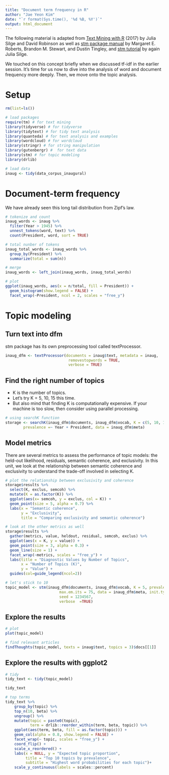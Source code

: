 ```yaml
---
title: "Document term frequency in R"
author: "Jae Yeon Kim"
date: "`r format(Sys.time(), '%d %B, %Y')`"
output: html_document
---
```


The following material is adapted from [Text Mining with R](https://proquest.safaribooksonline.com/9781491981641) (2017) by Julia Silge and David Robinson as well as [stm package manual](https://cran.r-project.org/web/packages/stm/vignettes/stmVignette.pdf) by Margaret E. Roberts, Brandon M. Stewart, and Dustin Tingley, and [stm tutorial](https://juliasilge.com/blog/evaluating-stm/) by again Julia Silge.

We touched on this concept briefly when we discussed tf-idf in the earlier session. It's time for us now to dive into the analysis of word and document frequency more deeply. Then, we move onto the topic analysis.

# Setup
```r

rm(list=ls())

# load packages
require(tm) # for text mining
library(tidyverse) # for tidyverse
library(tidytext) # for tidy text analysis
library(quanteda) # for text analysis and examples
library(wordcloud) # for wordcloud
library(stringr) # for string manipulation
library(gutenbergr) #  for text data
library(stm) # for topic modeling
library(drlib)

# load data 
inaug <- tidy(data_corpus_inaugural)
```

# Document-term frequency 

We have already seen this long tail distribution from Zipf's law.

```r
# tokenize and count
inaug_words <- inaug %>%
  filter(Year > 1945) %>%
  unnest_tokens(word, text) %>%
  count(President, word, sort = TRUE)

# total nunber of tokens 
inaug_total_words <- inaug_words %>%
  group_by(President) %>%
  summarize(total = sum(n))

# merge
inaug_words <- left_join(inaug_words, inaug_total_words)

# plot
ggplot(inaug_words, aes(x = n/total, fill = President)) +
  geom_histogram(show.legend = FALSE) +
  facet_wrap(~President, ncol = 2, scales = "free_y")
```

# Topic modeling

## Turn text into dfm 

stm package has its own preprocessing tool called textProcessor.

```r

inaug_dfm <- textProcessor(documents = inaug$text, metadata = inaug,
                            removestopwords = TRUE,
                            verbose = TRUE)

```

## Find the right number of topics 

- K is the number of topics. 
- Let's try K = 5, 10, 15 this time.
- But also mind that finding K is computationally expensive. If your machine is too slow, then consider using parallel processing.

```r

# using searchK function
storage <- searchK(inaug_dfm$documents, inaug_dfm$vocab, K = c(5, 10, 15),
        prevalence =~ Year + President, data = inaug_dfm$meta)

```

## Model metrics 

There are several metrics to assess the performance of topic models: the held-out likelihood, residuals, semantic coherence, and exclusivity. In this unit, we look at the relationship between semantic coherence and exclusivity to understand the trade-off involved in selecting K.

```r

# plot the relationship between exclusivity and coherence
storage$results %>%
  select(K, exclus, semcoh) %>%
  mutate(K = as.factor(K)) %>%
  ggplot(aes(x= semcoh, y = exclus, col = K)) +
  geom_point(size = 5, alpha = 0.7) %>%
  labs(x = "Semantic coherence",
       y = "Exclusivity",
       title = "Comparing exclusivity and semantic coherence")

# look at the other metrics as well
storage$results %>%
  gather(metrics, value, heldout, residual, semcoh, exclus) %>%
  ggplot(aes(x = K, y = value)) +
  geom_point(size = 3, alpha = 0.3) +
  geom_line(size = 1) +
  facet_wrap(~metrics, scales = "free_y") +
  labs(title = "Diagnostic Values by Number of Topics",
       x = "Number of Topics (K)",
       y = "Value") +
  guides(col=guide_legend(ncol=2))

# let's stick to 10
topic_model <- stm(inaug_dfm$documents, inaug_dfm$vocab, K = 5, prevalence =~ Year+ President,
                        max.em.its = 75, data = inaug_dfm$meta, init.type="Spectral",
                        seed = 1234567,
                        verbose  =TRUE)

```


## Explore the results 
```r

# plot
plot(topic_model)

# find relevant articles 
findThoughts(topic_model, texts = inaug$text, topics = 3)$docs[[1]]
```

## Explore the results with ggplot2
```r

# tidy  
tidy_text <- tidy(topic_model)

tidy_text

# top terms
tidy_text %>%
    group_by(topic) %>%
    top_n(10, beta) %>%
    ungroup() %>%
    mutate(topic = paste0(topic),
           term = drlib::reorder_within(term, beta, topic)) %>%
    ggplot(aes(term, beta, fill = as.factor(topic))) +
    geom_col(alpha = 0.8, show.legend = FALSE) +
    facet_wrap(~ topic, scales = "free_y") +
    coord_flip() +
    scale_x_reordered() +
    labs(x = NULL, y = "Expected topic proportion",
         title = "Top 10 topics by prevalence",
         subtitle = "Highest word probabilities for each topic")+
    scale_y_continuous(labels = scales::percent)
```


